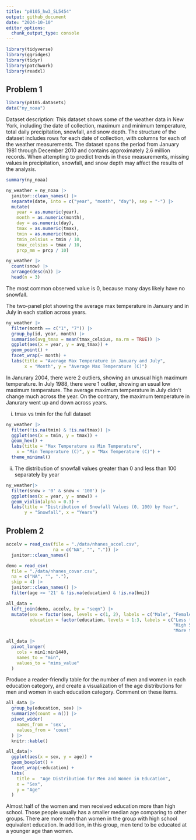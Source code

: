 ```yaml
---
title: "p8105_hw3_SL5454"
output: github_document
date: "2024-10-10"
editor_options: 
  chunk_output_type: console
---
```


```r
library(tidyverse)
library(ggridges)
library(tidyr)
library(patchwork)
library(readxl)
```


## Problem 1
```r
library(p8105.datasets)
data("ny_noaa")
```

Dataset description:
This dataset shows some of the weather data in New York, including the date of collection, maximum and minimum temperature, total daily precipitation, snowfall, and snow depth.
The structure of the dataset includes rows for each date of collection, with columns for each of the weather measurements. The dataset spans the period from January 1981 through December 2010 and contains approximately 2.6 million records. 
When attempting to predict trends in these measurements, missing values in precipitation, snowfall, and snow depth may affect the results of the analysis.

```r
summary(ny_noaa)

ny_weather = ny_noaa |>
  janitor::clean_names() |>
  separate(date, into = c("year", "month", "day"), sep = "-") |>
  mutate(
    year = as.numeric(year),
    month = as.numeric(month),
    day = as.numeric(day),
    tmax = as.numeric(tmax),
    tmin = as.numeric(tmin),
    tmin_celsius = tmin / 10,
    tmax_celsius = tmax / 10,
    prcp_mm = prcp / 10)

ny_weather |>
  count(snow) |>
  arrange(desc(n)) |>
  head(n = 3)
```
The most common observed value is 0, because many days likely have no snowfall.

The two-panel plot showing the average max temperature in January and in July in each station across years.
```r
ny_weather |>
  filter(month == c("1", "7")) |>
  group_by(id, year, month) |>
  summarise(avg_tmax = mean(tmax_celsius, na.rm = TRUE)) |>
  ggplot(aes(x = year, y = avg_tmax)) +
  geom_point() +
  facet_wrap(~ month) +
  labs(title = "Average Max Temperature in January and July",
       x = "Month", y = "Average Max Temperature (C)") 
```
In Janurary 2004, there were 2 outliers, showing an unusual high maximum temperature. In July 1988, there were 1 outlier, showing an usual low maximum temperature.
The average maximum temperature in July didn't change much across the year. On the contrary, the maximum temperature in Janurary went up and down across years.

(i) tmax vs tmin for the full dataset
```r
ny_weather |>
  filter(!is.na(tmin) & !is.na(tmax)) |>
  ggplot(aes(x = tmin, y = tmax)) +
  geom_hex() +
  labs(title = "Max Temperature vs Min Temperature",
    x = "Min Temperature (C)", y = "Max Temperature (C)") +
  theme_minimal()
```
(ii) The distribution of snowfall values greater than 0 and less than 100 separately by year
```r
ny_weather|>
  filter(snow > '0' & snow < '100') |>
  ggplot(aes(x = year, y = snow)) + 
  geom_violin(alpha = 0.3) +
  labs(title = "Distribution of Snowfall Values (0, 100) by Year",
       y = "Snowfall", x = "Years") 
```

## Problem 2
```r
accelv = read_csv(file = "./data/nhanes_accel.csv",
                  na = c("NA", "", ".")) |>
  janitor::clean_names()

demo = read_csv(
  file = "./data/nhanes_covar.csv",
  na = c("NA", "", "."), 
  skip = 4) |>
  janitor::clean_names() |>
  filter(age >= '21' & !is.na(education) & !is.na(bmi))

all_data = 
  left_join(demo, accelv, by = "seqn") |>
  mutate(sex = factor(sex, levels = c(1, 2), labels = c("Male", "Female")),
         education = factor(education, levels = 1:3, labels = c("Less than High School", 
                                                                "High School Equivalent", 
                                                                "More than High School")))

all_data |>
  pivot_longer(
    cols = min1:min1440,
    names_to = "min",
    values_to = "mims_value"
  )
```
Produce a reader-friendly table for the number of men and women in each education category, and create a visualization of the age distributions for men and women in each education category. Comment on these items.
```r
all_data |>
  group_by(education, sex) |>
  summarize(count = n()) |>
  pivot_wider(
    names_from = 'sex',
    values_from = 'count'
  ) |>
  knitr::kable()

all_data|>
  ggplot(aes(x = sex, y = age)) +
  geom_boxplot() +
  facet_wrap(~education) +
  labs(
    title =  "Age Distribution for Men and Women in Education",
    x = "Sex",
    y = "Age"
  )
```
Almost half of the women and men received education more than high school. Those people usually has a smaller median age comparing to other groups. There are more men than women in the group with high school equivalent education. In addition, in this group, men tend to be educated at a younger age than women.
